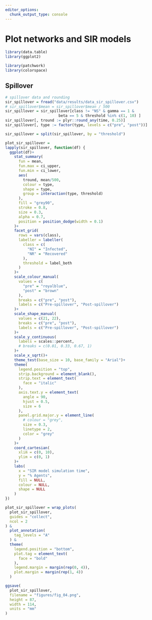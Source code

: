 ```yaml
---
editor_options: 
  chunk_output_type: console
---
```


# Plot networks and SIR models

```r
library(data.table)
library(ggplot2)

library(patchwork)
library(colorspace)
```

## Spillover

```r
# spillover data and rounding
sir_spillover = fread("data/results/data_sir_spillover.csv")
# sir_spillover$mean = sir_spillover$mean / 500
sir_spillover = sir_spillover[class != "NS" & gamma == 1 & 
                        beta == 5 & threshold %in% c(1, 10) ]
sir_spillover[, tround := plyr::round_any(time, 0.25)]
sir_spillover[, type := factor(type, levels = c("pre", "post"))]
```

```r
sir_spillover = split(sir_spillover, by = "threshold")

```


```r
plot_sir_spillover =
lapply(sir_spillover, function(df) {
  ggplot(df)+
    stat_summary(
      fun = mean,
      fun.max = ci_upper,
      fun.min = ci_lower,
      aes(
        tround, mean/500, 
        colour = type,
        shape = type,
        group = interaction(type, threshold)
      ),
      fill = "grey90",
      stroke = 0.8,
      size = 0.3,
      alpha = 0.7,
      position = position_dodge(width = 0.1)
    )+
    facet_grid(
      rows = vars(class),
      labeller = labeller(
        class = c(
          "NI" = "Infected",
          "NR" = "Recovered"
        ),
        threshold = label_both
      )
    )+
    scale_colour_manual(
      values = c(
        "pre" = "royalblue",
        "post" = "brown"
      ),
      breaks = c("pre", "post"),
      labels = c("Pre-spillover", "Post-spillover")
    )+
    scale_shape_manual(
      values = c(21, 22),
      breaks = c("pre", "post"),
      labels = c("Pre-spillover", "Post-spillover")
    )+
    scale_y_continuous(
      labels = scales::percent,
      # breaks = c(0.01, 0.33, 0.67, 1)
    )+
    scale_x_sqrt()+
    theme_test(base_size = 10, base_family = "Arial")+
    theme(
      legend.position = "top",
      strip.background = element_blank(),
      strip.text = element_text(
        face = "italic"
      ),
      axis.text.y = element_text(
        angle = 90,
        hjust = 0.5,
        size = 6
      ),
      panel.grid.major.y = element_line(
        # colour = "grey",
        size = 0.3,
        linetype = 2,
        color = "grey"
      )
    )+
    coord_cartesian(
      xlim = c(0, 10),
      ylim = c(0, 1)
    )+
    labs(
      x = "SIR model simulation time",
      y = "% Agents",
      fill = NULL,
      colour = NULL,
      shape = NULL
    )
})
```

```r
plot_sir_spillover = wrap_plots(
  plot_sir_spillover,
  guides = "collect",
  ncol = 2
) &
  plot_annotation(
    tag_levels = "A"
  ) &
  theme(
    legend.position = "bottom",
    plot.tag = element_text(
      face = "bold"
    ),
    legend.margin = margin(rep(0, 4)),
    plot.margin = margin(rep(1, 4))
  )
```

```r
ggsave(
  plot_sir_spillover,
  filename = "figures/fig_04.png",
  height = 87,
  width = 114,
  units = "mm"
)
```

